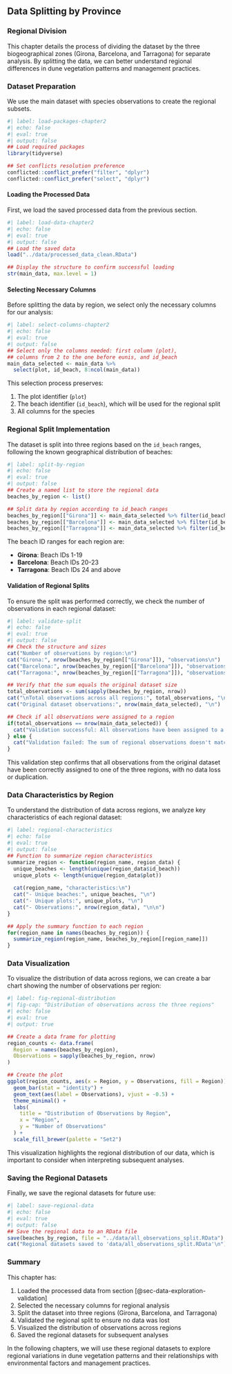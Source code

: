 ## Data Splitting by Province {#sec-Chapter2}

### Regional Division 

This chapter details the process of dividing the dataset by the three biogeographical zones (Girona, Barcelona, and Tarragona) for separate analysis. By splitting the data, we can better understand regional differences in dune vegetation patterns and management practices.

### Dataset Preparation

We use the main dataset with species observations to create the regional subsets.

```r
#| label: load-packages-chapter2
#| echo: false
#| eval: true
#| output: false
## Load required packages
library(tidyverse)

## Set conflicts resolution preference
conflicted::conflict_prefer("filter", "dplyr")
conflicted::conflict_prefer("select", "dplyr")
```

#### Loading the Processed Data

First, we load the saved processed data from the previous section.

```r
#| label: load-data-chapter2
#| echo: false
#| eval: true
#| output: false
## Load the saved data
load("../data/processed_data_clean.RData")

## Display the structure to confirm successful loading
str(main_data, max.level = 1)
```

#### Selecting Necessary Columns

Before splitting the data by region, we select only the necessary columns for our analysis:

```r
#| label: select-columns-chapter2
#| echo: false
#| eval: true
#| output: false
## Select only the columns needed: first column (plot), 
## columns from 2 to the one before eunis, and id_beach
main_data_selected <- main_data %>%
  select(plot, id_beach, 8:ncol(main_data))

```

This selection process preserves:

1. The plot identifier (`plot`)
2. The beach identifier (`id_beach`), which will be used for the regional split
3. All columns for the species

### Regional Split Implementation

The dataset is split into three regions based on the `id_beach` ranges, following the known geographical distribution of beaches:

```r
#| label: split-by-region
#| echo: false
#| eval: true
#| output: false
## Create a named list to store the regional data
beaches_by_region <- list()

## Split data by region according to id_beach ranges
beaches_by_region[["Girona"]] <- main_data_selected %>% filter(id_beach >= 1 & id_beach <= 19)
beaches_by_region[["Barcelona"]] <- main_data_selected %>% filter(id_beach >= 20 & id_beach <= 23)
beaches_by_region[["Tarragona"]] <- main_data_selected %>% filter(id_beach >= 24)
```

The beach ID ranges for each region are:

- **Girona**: Beach IDs 1-19
- **Barcelona**: Beach IDs 20-23
- **Tarragona**: Beach IDs 24 and above

#### Validation of Regional Splits

To ensure the split was performed correctly, we check the number of observations in each regional dataset:

```r
#| label: validate-split
#| echo: false
#| eval: true
#| output: false
## Check the structure and sizes
cat("Number of observations by region:\n")
cat("Girona:", nrow(beaches_by_region[["Girona"]]), "observations\n")
cat("Barcelona:", nrow(beaches_by_region[["Barcelona"]]), "observations\n")
cat("Tarragona:", nrow(beaches_by_region[["Tarragona"]]), "observations\n")

## Verify that the sum equals the original dataset size
total_observations <- sum(sapply(beaches_by_region, nrow))
cat("\nTotal observations across all regions:", total_observations, "\n")
cat("Original dataset observations:", nrow(main_data_selected), "\n")

## Check if all observations were assigned to a region
if(total_observations == nrow(main_data_selected)) {
  cat("Validation successful: All observations have been assigned to a region.\n")
} else {
  cat("Validation failed: The sum of regional observations doesn't match the original dataset.\n")
}
```

This validation step confirms that all observations from the original dataset have been correctly assigned to one of the three regions, with no data loss or duplication.

### Data Characteristics by Region

To understand the distribution of data across regions, we analyze key characteristics of each regional dataset:

```r
#| label: regional-characteristics
#| echo: false
#| eval: true
#| output: false
## Function to summarize region characteristics
summarize_region <- function(region_name, region_data) {
  unique_beaches <- length(unique(region_data$id_beach))
  unique_plots <- length(unique(region_data$plot))
  
  cat(region_name, "characteristics:\n")
  cat("- Unique beaches:", unique_beaches, "\n")
  cat("- Unique plots:", unique_plots, "\n")
  cat("- Observations:", nrow(region_data), "\n\n")
}

## Apply the summary function to each region
for(region_name in names(beaches_by_region)) {
  summarize_region(region_name, beaches_by_region[[region_name]])
}
```

### Data Visualization

To visualize the distribution of data across regions, we can create a bar chart showing the number of observations per region:

```r
#| label: fig-regional-distribution
#| fig-cap: "Distribution of observations across the three regions"
#| echo: false
#| eval: true
#| output: true

## Create a data frame for plotting
region_counts <- data.frame(
  Region = names(beaches_by_region),
  Observations = sapply(beaches_by_region, nrow)
)

## Create the plot
ggplot(region_counts, aes(x = Region, y = Observations, fill = Region)) +
  geom_bar(stat = "identity") +
  geom_text(aes(label = Observations), vjust = -0.5) +
  theme_minimal() +
  labs(
    title = "Distribution of Observations by Region",
    x = "Region",
    y = "Number of Observations"
  ) +
  scale_fill_brewer(palette = "Set2")
```

This visualization highlights the regional distribution of our data, which is important to consider when interpreting subsequent analyses.

### Saving the Regional Datasets

Finally, we save the regional datasets for future use:

```r
#| label: save-regional-data
#| echo: false
#| eval: true
#| output: false
## Save the regional data to an RData file
save(beaches_by_region, file = "../data/all_observations_split.RData")
cat("Regional datasets saved to 'data/all_observations_split.RData'\n")
```

### Summary

This chapter has:

1. Loaded the processed data from section [@sec-data-exploration-validation]
2. Selected the necessary columns for regional analysis
3. Split the dataset into three regions (Girona, Barcelona, and Tarragona)
4. Validated the regional split to ensure no data was lost
5. Visualized the distribution of observations across regions
6. Saved the regional datasets for subsequent analyses

In the following chapters, we will use these regional datasets to explore regional variations in dune vegetation patterns and their relationships with environmental factors and management practices.


